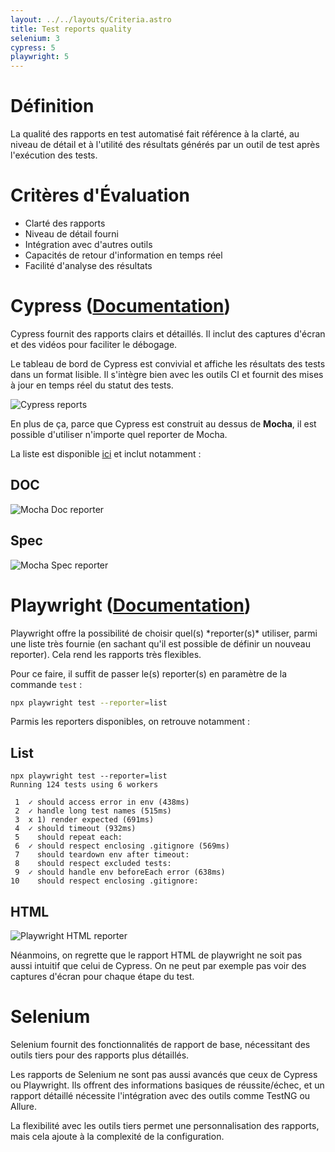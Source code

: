 ```yaml
---
layout: ../../layouts/Criteria.astro
title: Test reports quality
selenium: 3
cypress: 5
playwright: 5
---
```



# Définition

La qualité des rapports en test automatisé fait référence à la clarté, au niveau de détail et à
l'utilité des résultats générés par un outil de test après l'exécution des tests.

# Critères d'Évaluation
- Clarté des rapports
- Niveau de détail fourni
- Intégration avec d'autres outils
- Capacités de retour d'information en temps réel
- Facilité d'analyse des résultats

# Cypress ([Documentation](https://docs.cypress.io/guides/tooling/reporters))

<ThumbUpAlert>
    Cypress fournit des rapports clairs et détaillés. Il inclut des captures d'écran et des vidéos pour faciliter le débogage.
</ThumbUpAlert>

Le tableau de bord de Cypress est convivial et affiche les résultats des tests dans un format lisible.
Il s'intègre bien avec les outils CI et fournit des mises à jour en temps réel du statut des tests.

![Cypress reports](/selenium-vs-cypress-vs-playwright/cypress-report.png)

En plus de ça, parce que Cypress est construit au dessus de **Mocha**, il est possible d'utiliser n'importe quel reporter de Mocha.

La liste est disponible [ici](https://mochajs.org/#reporters) et inclut notamment :

## DOC

![Mocha Doc reporter](https://mochajs.org/static/reporter-doc.resize920,9999-withoutEnlargement.f56aab77df.png)

## Spec

![Mocha Spec reporter](https://mochajs.org/static/reporter-spec.resize920,9999-withoutEnlargement.736b9ec065.png)


# Playwright ([Documentation](https://playwright.dev/docs/test-reporters))

<ThumbUpAlert>
    Playwright offre la possibilité de choisir quel(s) *reporter(s)* utiliser,
    parmi une liste très fournie (en sachant qu'il est possible de définir un nouveau reporter). Cela rend les rapports très flexibles.
</ThumbUpAlert>

Pour ce faire, il suffit de passer le(s) reporter(s) en paramètre de la commande `test` :

```bash
npx playwright test --reporter=list
```

Parmis les reporters disponibles, on retrouve notamment :

## List

```text
npx playwright test --reporter=list
Running 124 tests using 6 workers

 1  ✓ should access error in env (438ms)
 2  ✓ handle long test names (515ms)
 3  x 1) render expected (691ms)
 4  ✓ should timeout (932ms)
 5    should repeat each:
 6  ✓ should respect enclosing .gitignore (569ms)
 7    should teardown env after timeout:
 8    should respect excluded tests:
 9  ✓ should handle env beforeEach error (638ms)
10    should respect enclosing .gitignore:
```

## HTML

![Playwright HTML reporter](/selenium-vs-cypress-vs-playwright/playwright-report.png)


<ThumbDownAlert>
    Néanmoins, on regrette que le rapport HTML de playwright ne soit pas aussi intuitif que celui de Cypress.
    On ne peut par exemple pas voir des captures d'écran pour chaque étape du test.
</ThumbDownAlert>

# Selenium

<ThumbDownAlert>
    Selenium fournit des fonctionnalités de rapport de base, nécessitant des outils tiers pour des rapports plus détaillés.
</ThumbDownAlert>

Les rapports de Selenium ne sont pas aussi avancés que ceux de Cypress ou Playwright.
Ils offrent des informations basiques de réussite/échec, et un rapport détaillé nécessite l'intégration avec des outils comme TestNG ou Allure.

<ThumbUpAlert>
    La flexibilité avec les outils tiers permet une personnalisation des rapports, mais cela ajoute à la complexité de la configuration.
</ThumbUpAlert>
